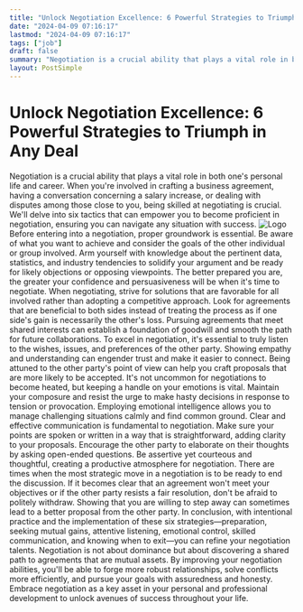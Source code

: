 ```yaml
---
title: "Unlock Negotiation Excellence: 6 Powerful Strategies to Triumph in Any Deal"
date: "2024-04-09 07:16:17"
lastmod: "2024-04-09 07:16:17"
tags: ["job"]
draft: false
summary: "Negotiation is a crucial ability that plays a vital role in both one's personal life and career. When you're involved in crafting a business agreement, having a conversation concerning a salary increase, or dealing with disputes among those close to you, being skilled at negotiating is crucial. We'll delve into six tactics that can empower you to become proficient in negotiation, ensuring you can navigate any situation with success."
layout: PostSimple
---
```

# Unlock Negotiation Excellence: 6 Powerful Strategies to Triumph in Any Deal
Negotiation is a crucial ability that plays a vital role in both one's personal life and career. When you're involved in crafting a business agreement, having a conversation concerning a salary increase, or dealing with disputes among those close to you, being skilled at negotiating is crucial. We'll delve into six tactics that can empower you to become proficient in negotiation, ensuring you can navigate any situation with success.
<img alt="Logo" class="lazyImg" data-src="https://cdn.seniorsselection.com/src_image/405b72ea11e01840289220dfa41b7358.webp" src="/statics/image/loading.webp"/>
Before entering into a negotiation, proper groundwork is essential. Be aware of what you want to achieve and consider the goals of the other individual or group involved. Arm yourself with knowledge about the pertinent data, statistics, and industry tendencies to solidify your argument and be ready for likely objections or opposing viewpoints. The better prepared you are, the greater your confidence and persuasiveness will be when it's time to negotiate.
When negotiating, strive for solutions that are favorable for all involved rather than adopting a competitive approach. Look for agreements that are beneficial to both sides instead of treating the process as if one side's gain is necessarily the other's loss. Pursuing agreements that meet shared interests can establish a foundation of goodwill and smooth the path for future collaborations.
To excel in negotiation, it's essential to truly listen to the wishes, issues, and preferences of the other party. Showing empathy and understanding can engender trust and make it easier to connect. Being attuned to the other party's point of view can help you craft proposals that are more likely to be accepted.
It's not uncommon for negotiations to become heated, but keeping a handle on your emotions is vital. Maintain your composure and resist the urge to make hasty decisions in response to tension or provocation. Employing emotional intelligence allows you to manage challenging situations calmly and find common ground.
Clear and effective communication is fundamental to negotiation. Make sure your points are spoken or written in a way that is straightforward, adding clarity to your proposals. Encourage the other party to elaborate on their thoughts by asking open-ended questions. Be assertive yet courteous and thoughtful, creating a productive atmosphere for negotiation.
There are times when the most strategic move in a negotiation is to be ready to end the discussion. If it becomes clear that an agreement won't meet your objectives or if the other party resists a fair resolution, don't be afraid to politely withdraw. Showing that you are willing to step away can sometimes lead to a better proposal from the other party.
In conclusion, with intentional practice and the implementation of these six strategies—preparation, seeking mutual gains, attentive listening, emotional control, skilled communication, and knowing when to exit—you can refine your negotiation talents. Negotiation is not about dominance but about discovering a shared path to agreements that are mutual assets. By improving your negotiation abilities, you'll be able to forge more robust relationships, solve conflicts more efficiently, and pursue your goals with assuredness and honesty. Embrace negotiation as a key asset in your personal and professional development to unlock avenues of success throughout your life.
        